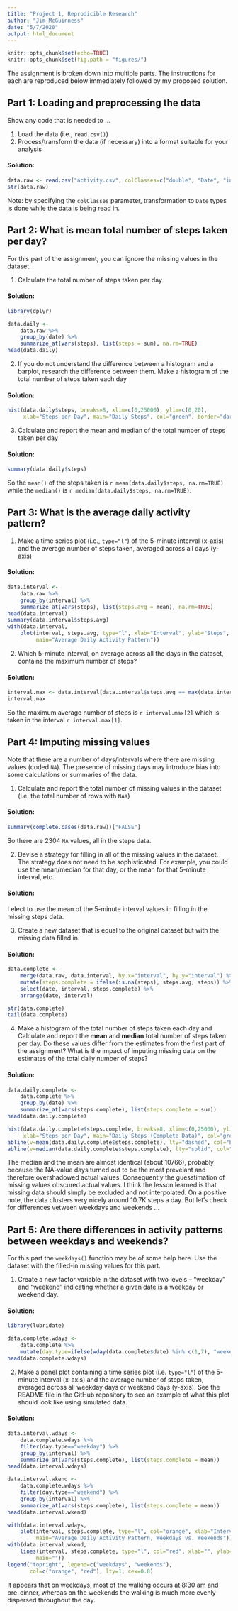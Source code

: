 ```yaml
---
title: "Project 1, Reprodicible Research"
author: "Jim McGuinness"
date: "5/7/2020"
output: html_document
---
```


```r
knitr::opts_chunk$set(echo=TRUE)
knitr::opts_chunk$set(fig.path = "figures/")
```

The assignment is broken down into multiple parts. The instructions for each are reproduced below immediately followed by my proposed solution.

## Part 1: Loading and preprocessing the data

Show any code that is needed to ...

1. Load the data (i.e., `read.csv()`)
2. Process/transform the data (if necessary) into a format suitable for your analysis

#### Solution:
```r
data.raw <- read.csv("activity.csv", colClasses=c("double", "Date", "integer"))
str(data.raw)
```

Note: by specifying the `colClasses` parameter, transformation to `Date` types is done while the data is being read in.


## Part 2: What is mean total number of steps taken per day?
For this part of the assignment, you can ignore the missing values in the dataset.

1. Calculate the total number of steps taken per day

#### Solution:
```r
library(dplyr)
```

```r
data.daily <-
    data.raw %>% 
    group_by(date) %>%
    summarize_at(vars(steps), list(steps = sum), na.rm=TRUE)
head(data.daily)
```

2. If you do not understand the difference between a histogram and a barplot, research the difference between them. Make a histogram of the total number of steps taken each day

#### Solution:

```r
hist(data.daily$steps, breaks=8, xlim=c(0,25000), ylim=c(0,20),
     xlab="Steps per Day", main="Daily Steps", col="green", border="darkgreen")
```

3. Calculate and report the mean and median of the total number of steps taken per day

#### Solution:

```r
summary(data.daily$steps)
```
So the `mean()` of the steps taken is `r mean(data.daily$steps, na.rm=TRUE)` while the `median()` is `r median(data.daily$steps, na.rm=TRUE)`.


## Part 3: What is the average daily activity pattern?

1. Make a time series plot (i.e., `type="l"`) of the 5-minute interval (x-axis) and the average number of steps taken, averaged across all days (y-axis)

#### Solution:

```r
data.interval <-
    data.raw %>% 
    group_by(interval) %>%
    summarize_at(vars(steps), list(steps.avg = mean), na.rm=TRUE)
head(data.interval)
summary(data.interval$steps.avg)
with(data.interval,
    plot(interval, steps.avg, type="l", xlab="Interval", ylab="Steps",
         main="Average Daily Activity Pattern"))
```

2. Which 5-minute interval, on average across all the days in the dataset, contains the maximum number of steps?

#### Solution:

```r
interval.max <- data.interval[data.interval$steps.avg == max(data.interval$steps.avg),]
interval.max
```
So the maximum average number of steps is `r interval.max[2]` which is taken in the interval `r interval.max[1]`.


## Part 4: Imputing missing values
Note that there are a number of days/intervals where there are missing values (coded `NA`). The presence of missing days may introduce bias into some calculations or summaries of the data.

1. Calculate and report the total number of missing values in the dataset (i.e. the total number of rows with `NA`s)

#### Solution:

```r
summary(complete.cases(data.raw))["FALSE"]
```
So there are 2304 `NA` values, all in the steps data.

2. Devise a strategy for filling in all of the missing values in the dataset. The strategy does not need to be sophisticated. For example, you could use the mean/median for that day, or the mean for that 5-minute interval, etc.

#### Solution:

I elect to use the mean of the 5-minute interval values in filling in the missing steps data.

3. Create a new dataset that is equal to the original dataset but with the missing data filled in.

#### Solution:

```r
data.complete <- 
    merge(data.raw, data.interval, by.x="interval", by.y="interval") %>% 
    mutate(steps.complete = ifelse(is.na(steps), steps.avg, steps)) %>%
    select(date, interval, steps.complete) %>%
    arrange(date, interval)

str(data.complete)
tail(data.complete)
```

4. Make a histogram of the total number of steps taken each day and Calculate and report the **mean** and **median** total number of steps taken per day. Do these values differ from the estimates from the first part of the assignment? What is the impact of imputing missing data on the estimates of the total daily number of steps?

#### Solution:

```r
data.daily.complete <-
    data.complete %>% 
    group_by(date) %>%
    summarize_at(vars(steps.complete), list(steps.complete = sum))
head(data.daily.complete)

hist(data.daily.complete$steps.complete, breaks=8, xlim=c(0,25000), ylim=c(0,25),
     xlab="Steps per Day", main="Daily Steps (Complete Data)", col="green", border="darkgreen")
abline(v=mean(data.daily.complete$steps.complete), lty="dashed", col="blue")
abline(v=median(data.daily.complete$steps.complete), lty="solid", col="red")
```

The median and the mean are almost identical (about 10766), probably because the NA-value days turned out to be the most prevelant and therefore overshadowed actual values. Consequently the guesstimation of missing values obscured actual values. I think the lesson learned is that missing data should simply be excluded and not interpolated. On a positive note, the data clusters very nicely around 10.7K steps a day. But let's check for differences vetween weekdays and weekends ...


## Part 5: Are there differences in activity patterns between weekdays and weekends?
    
For this part the `weekdays()` function may be of some help here. Use the dataset with the filled-in missing values for this part.

1. Create a new factor variable in the dataset with two levels – “weekday” and “weekend” indicating whether a given date is a weekday or weekend day.

#### Solution:

```r
library(lubridate)
```
```r
data.complete.wdays <-
    data.complete %>%
    mutate(day.type=ifelse(wday(data.complete$date) %in% c(1,7), "weekend", "weekday"))
head(data.complete.wdays)
```

2. Make a panel plot containing a time series plot (i.e. `type="l"`) of the 5-minute interval (x-axis) and the average number of steps taken, averaged across all weekday days or weekend days (y-axis). See the README file in the GitHub repository to see an example of what this plot should look like using simulated data.

#### Solution:

```r
data.interval.wdays <-
    data.complete.wdays %>%
    filter(day.type=="weekday") %>%
    group_by(interval) %>%
    summarize_at(vars(steps.complete), list(steps.complete = mean))
head(data.interval.wdays)

data.interval.wkend <-
    data.complete.wdays %>%
    filter(day.type=="weekend") %>%
    group_by(interval) %>%
    summarize_at(vars(steps.complete), list(steps.complete = mean))
head(data.interval.wkend)

with(data.interval.wdays,
    plot(interval, steps.complete, type="l", col="orange", xlab="Interval", ylab="Steps",
         main="Average Daily Activity Pattern, Weekdays vs. Weekends"))
with(data.interval.wkend,
    lines(interval, steps.complete, type="l", col="red", xlab="", ylab="",
         main=""))
legend("topright", legend=c("weekdays", "weekends"),
       col=c("orange", "red"), lty=1, cex=0.8)
```

It appears that on weekdays, most of the walking occurs at 8:30 am and pre-dinner, whereas on the weekends the walking is much more evenly dispersed throughout the day.
